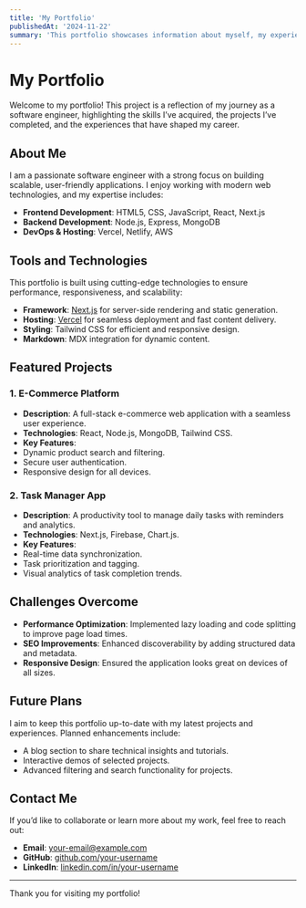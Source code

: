 ```yaml
---
title: 'My Portfolio'
publishedAt: '2024-11-22'
summary: 'This portfolio showcases information about myself, my experience, projects, and skills, highlighting my journey as a software engineer, with tools used including hosting with Vercel, Next.js, HTML5, and CSS.'
---
```


# My Portfolio

Welcome to my portfolio! This project is a reflection of my journey as a software engineer, highlighting the skills I’ve acquired, the projects I’ve completed, and the experiences that have shaped my career.

## About Me

I am a passionate software engineer with a strong focus on building scalable, user-friendly applications. I enjoy working with modern web technologies, and my expertise includes:

- **Frontend Development**: HTML5, CSS, JavaScript, React, Next.js
- **Backend Development**: Node.js, Express, MongoDB
- **DevOps & Hosting**: Vercel, Netlify, AWS

## Tools and Technologies

This portfolio is built using cutting-edge technologies to ensure performance, responsiveness, and scalability:

- **Framework**: [Next.js](https://nextjs.org) for server-side rendering and static generation.
- **Hosting**: [Vercel](https://vercel.com) for seamless deployment and fast content delivery.
- **Styling**: Tailwind CSS for efficient and responsive design.
- **Markdown**: MDX integration for dynamic content.

## Featured Projects

### 1. **E-Commerce Platform**
- **Description**: A full-stack e-commerce web application with a seamless user experience.
- **Technologies**: React, Node.js, MongoDB, Tailwind CSS.
- **Key Features**:
- Dynamic product search and filtering.
- Secure user authentication.
- Responsive design for all devices.

### 2. **Task Manager App**
- **Description**: A productivity tool to manage daily tasks with reminders and analytics.
- **Technologies**: Next.js, Firebase, Chart.js.
- **Key Features**:
- Real-time data synchronization.
- Task prioritization and tagging.
- Visual analytics of task completion trends.

## Challenges Overcome

- **Performance Optimization**: Implemented lazy loading and code splitting to improve page load times.
- **SEO Improvements**: Enhanced discoverability by adding structured data and metadata.
- **Responsive Design**: Ensured the application looks great on devices of all sizes.

## Future Plans

I aim to keep this portfolio up-to-date with my latest projects and experiences. Planned enhancements include:

- A blog section to share technical insights and tutorials.
- Interactive demos of selected projects.
- Advanced filtering and search functionality for projects.

## Contact Me

If you’d like to collaborate or learn more about my work, feel free to reach out:

- **Email**: [your-email@example.com](mailto:your-email@example.com)
- **GitHub**: [github.com/your-username](https://github.com/your-username)
- **LinkedIn**: [linkedin.com/in/your-username](https://linkedin.com/in/your-username)

---

Thank you for visiting my portfolio!